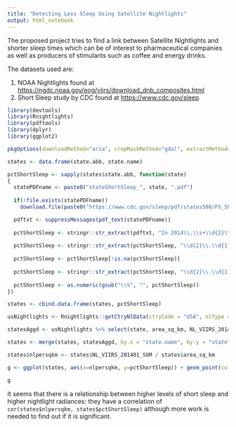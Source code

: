 ```yaml
---
title: "Detecting Less Sleep Using Satellite Nightlights"
output: html_notebook
---
```


The proposed project tries to find a link between Satellite Nightlights and shorter sleep times which can be of interest to pharmaceutical companies as well as producers of stimulants such as coffee and energy drinks.

The datasets used are:

  1. NOAA Nightlights found at [https://ngdc.noaa.gov/eog/viirs/download_dnb_composites.html](https://ngdc.noaa.gov/eog/viirs/download_dnb_composites.html)
  2. Short Sleep study by CDC found at [https://www.cdc.gov/sleep](https://www.cdc.gov/sleep)

```r
library(devtools)
library(Rnightlights)
library(pdftools)
library(dplyr)
library(ggplot2)

pkgOptions(downloadMethod="aria", cropMaskMethod="gdal", extractMethod="gdal")

states <- data.frame(state.abb, state.name)

pctShortSleep <- sapply(states$state.abb, function(state)
{
  statePDFname <- paste0("stateShortSleep_", state, ".pdf")
  
  if(!file.exists(statePDFname))
    download.file(paste0("https://www.cdc.gov/sleep/pdf/states508/FS_ShortSleepByState_", state, "_508tagged.pdf"), statePDFname)

  pdftxt <- suppressMessages(pdf_text(statePDFname))
  
  pctShortSleep <- stringr::str_extract(pdftxt, "In 2014\\,\\s+\\d{2}\\.\\d{1}\\%\\s+\\(age-adjusted")
  
  pctShortSleep <- stringr::str_extract(pctShortSleep, "\\d{2}\\.\\d{1}\\%")
  
  pctShortSleep <- pctShortSleep[!is.na(pctShortSleep)]
  
  pctShortSleep <- stringr::str_extract(pctShortSleep, "\\d{2}\\.\\d{1}\\%")
  
  pctShortSleep <- as.numeric(gsub("\\%", "", pctShortSleep))
})

states <- cbind.data.frame(states, pctShortSleep)

usNightlights <- Rnightlights::getCtryNlData(ctryCode = "USA", nlType = "VIIRS", nlPeriods = "201401", ignoreMissing = FALSE)

statesAggd <- usNightlights %>% select(state, area_sq_km, NL_VIIRS_201401_SUM, NL_VIIRS_201401_MEAN) %>% group_by(state) %>% summarise_all(sum)

states <- merge(states, statesAggd, by.x = "state.name", by.y = "state")

states$nlpersqkm <- states$NL_VIIRS_201401_SUM / states$area_sq_km

g <- ggplot(states, aes(x=nlpersqkm, y=pctShortSleep)) + geom_point(col="purple", size=2, alpha=0.5) + geom_smooth(method = "lm", col="red", se = F) + xlab("nighlights radiance per sq. km.") + ylab("% adults with short sleep") + ggtitle("Sleeplessness vs. Nightlights")

g
```
It seems that there is a relationship between higher levels of short sleep and higher nightlight radiances: they have a correlation of `cor(states$nlpersqkm, states$pctShortSleep)` although more work is needed to find out if it is significant.



